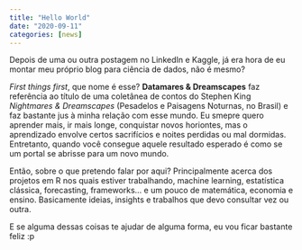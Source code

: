 ```yaml
---
title: "Hello World"
date: "2020-09-11"
categories: [news]
---
```


Depois de uma ou outra postagem no LinkedIn e Kaggle, já era hora de eu montar meu próprio blog para ciência de dados, não é mesmo?

*First things first*, que nome é esse? **Datamares & Dreamscapes** faz referência ao título de uma coletânea de contos do Stephen King *Nightmares & Dreamscapes* (Pesadelos e Paisagens Noturnas, no Brasil) e faz bastante jus à minha relação com esse mundo. Eu smepre quero aprender mais, ir mais longe, conquistar novos horiontes, mas o aprendizado envolve certos sacrifícios e noites perdidas ou mal dormidas. Entretanto, quando você consegue aquele resultado esperado é como se um portal se abrisse para um novo mundo.

Então, sobre o que pretendo falar por aqui? Principalmente acerca dos projetos em R nos quais estiver trabalhando, machine learning, estatística clássica, forecasting, frameworks... e um pouco de matemática, economia e ensino. Basicamente ideias, insights e trabalhos que devo consultar vez ou outra.

E se alguma dessas coisas te ajudar de alguma forma, eu vou ficar bastante feliz :p
